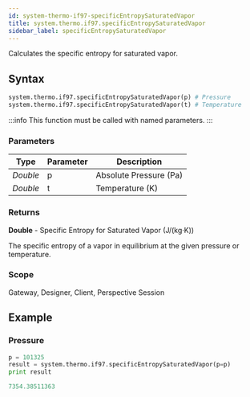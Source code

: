 ```yaml
---
id: system-thermo-if97-specificEntropySaturatedVapor
title: system.thermo.if97.specificEntropySaturatedVapor
sidebar_label: specificEntropySaturatedVapor
---
```


Calculates the specific entropy for saturated vapor.

## Syntax

```python
system.thermo.if97.specificEntropySaturatedVapor(p) # Pressure
system.thermo.if97.specificEntropySaturatedVapor(t) # Temperature
```

:::info
This function must be called with named parameters.
:::

### Parameters

<APITable>

| Type     | Parameter | Description                     |
| -------- | --------- | ------------------------------- |
| _Double_ | p         | Absolute Pressure (Pa)          |
| _Double_ | t         | Temperature (K)                |

</APITable>

### Returns
__Double__ - Specific Entropy for Saturated Vapor (J/(kg·K))

The specific entropy of a vapor in equilibrium at the given pressure or temperature.

### Scope
Gateway, Designer, Client, Perspective Session

## Example

### Pressure
```python
p = 101325
result = system.thermo.if97.specificEntropySaturatedVapor(p=p)
print result
```

```python title="Result"
7354.38511363
```